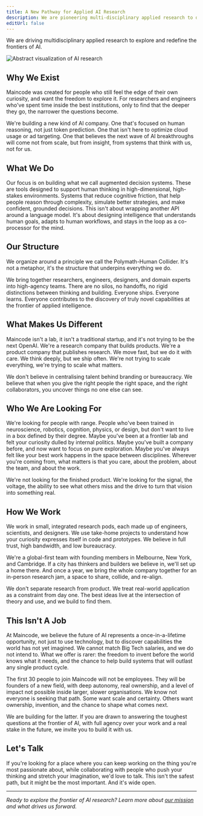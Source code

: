 ```yaml
---
title: A New Pathway for Applied AI Research
description: We are pioneering multi-disciplinary applied research to discover new frontiers of AI
editUrl: false
---
```


We are driving multidisciplinary applied research to explore and redefine the frontiers of AI.

![Abstract visualization of AI research](/abstract_2.png)

## Why We Exist

Maincode was created for people who still feel the edge of their own curiosity, and want the freedom to explore it. For researchers and engineers who've spent time inside the best institutions, only to find that the deeper they go, the narrower the questions become.

We're building a new kind of AI company. One that's focused on human reasoning, not just token prediction. One that isn't here to optimize cloud usage or ad targeting. One that believes the next wave of AI breakthroughs will come not from scale, but from insight, from systems that think with us, not for us.

## What We Do

Our focus is on building what we call augmented decision systems. These are tools designed to support human thinking in high-dimensional, high-stakes environments. Systems that reduce cognitive friction, that help people reason through complexity, simulate better strategies, and make confident, grounded decisions. This isn't about wrapping another API around a language model. It's about designing intelligence that understands human goals, adapts to human workflows, and stays in the loop as a co-processor for the mind.

## Our Structure

We organize around a principle we call the Polymath-Human Collider. It's not a metaphor, it's the structure that underpins everything we do.

We bring together researchers, engineers, designers, and domain experts into high-agency teams. There are no silos, no handoffs, no rigid distinctions between thinking and building. Everyone ships. Everyone learns. Everyone contributes to the discovery of truly novel capabilities at the frontier of applied intelligence.

## What Makes Us Different

Maincode isn't a lab, it isn't a traditional startup, and it's not trying to be the next OpenAI. We're a research company that builds products. We're a product company that publishes research. We move fast, but we do it with care. We think deeply, but we ship often. We're not trying to scale everything, we're trying to scale what matters.

We don't believe in centralising talent behind branding or bureaucracy. We believe that when you give the right people the right space, and the right collaborators, you uncover things no one else can see.

## Who We Are Looking For

We're looking for people with range. People who've been trained in neuroscience, robotics, cognition, physics, or design, but don't want to live in a box defined by their degree. Maybe you've been at a frontier lab and felt your curiosity dulled by internal politics. Maybe you've built a company before, and now want to focus on pure exploration. Maybe you've always felt like your best work happens in the space between disciplines. Wherever you're coming from, what matters is that you care, about the problem, about the team, and about the work.

We're not looking for the finished product. We're looking for the signal, the voltage, the ability to see what others miss and the drive to turn that vision into something real.

## How We Work

We work in small, integrated research pods, each made up of engineers, scientists, and designers. We use take-home projects to understand how your curiosity expresses itself in code and prototypes. We believe in full trust, high bandwidth, and low bureaucracy.

We're a global-first team with founding members in Melbourne, New York, and Cambridge. If a city has thinkers and builders we believe in, we'll set up a home there. And once a year, we bring the whole company together for an in-person research jam, a space to share, collide, and re-align.

We don't separate research from product. We treat real-world application as a constraint from day one. The best ideas live at the intersection of theory and use, and we build to find them.

## This Isn't A Job

At Maincode, we believe the future of AI represents a once-in-a-lifetime opportunity, not just to use technology, but to discover capabilities the world has not yet imagined. We cannot match Big Tech salaries, and we do not intend to. What we offer is rarer: the freedom to invent before the world knows what it needs, and the chance to help build systems that will outlast any single product cycle.

The first 30 people to join Maincode will not be employees. They will be founders of a new field, with deep autonomy, real ownership, and a level of impact not possible inside larger, slower organisations. We know not everyone is seeking that path. Some want scale and certainty. Others want ownership, invention, and the chance to shape what comes next.

We are building for the latter. If you are drawn to answering the toughest questions at the frontier of AI, with full agency over your work and a real stake in the future, we invite you to build it with us.

## Let's Talk

If you're looking for a place where you can keep working on the thing you're most passionate about, while collaborating with people who push your thinking and stretch your imagination, we'd love to talk. This isn't the safest path, but it might be the most important. And it's wide open.

---

*Ready to explore the frontier of AI research? Learn more about [our mission](/required/our-mission/) and what drives us forward.* 